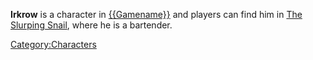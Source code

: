 {{stub}}

{{Character
| race = Jarackle
| location = 
| faction = civilian
| title = Bartender
}}

'''Irkrow''' is a character in [[{{Gamename}}]] and players can find him in [[The Slurping Snail]], where he is a bartender. 


[[Category:Characters]]